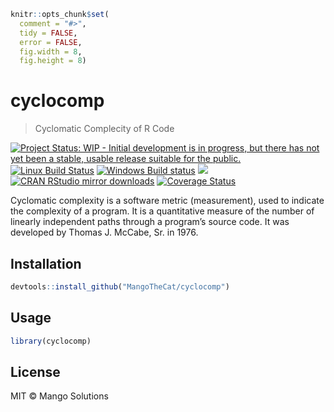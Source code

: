 
```r
knitr::opts_chunk$set(
  comment = "#>",
  tidy = FALSE,
  error = FALSE,
  fig.width = 8,
  fig.height = 8)
```

# cyclocomp

> Cyclomatic Complecity of R Code

[![Project Status: WIP - Initial development is in progress, but there has not yet been a stable, usable release suitable for the public.](http://www.repostatus.org/badges/latest/wip.svg)](http://www.repostatus.org/#wip)
[![Linux Build Status](https://travis-ci.org/MangoTheCat/cyclocomp.svg?branch=master)](https://travis-ci.org/MangoTheCat/cyclocomp)
[![Windows Build status](https://ci.appveyor.com/api/projects/status/github/MangoTheCat/cyclocomp?svg=true)](https://ci.appveyor.com/project/MangoTheCat/cyclocomp)
[![](http://www.r-pkg.org/badges/version/cyclocomp)](http://www.r-pkg.org/pkg/cyclocomp)
[![CRAN RStudio mirror downloads](http://cranlogs.r-pkg.org/badges/cyclocomp)](http://www.r-pkg.org/pkg/cyclocomp)
[![Coverage Status](https://img.shields.io/codecov/c/github/MangoTheCat/cyclocomp/master.svg)](https://codecov.io/github/MangoTheCat/cyclocomp?branch=master)

Cyclomatic complexity is a software metric (measurement), used to indicate
  the complexity of a program. It is a quantitative measure of the number of
  linearly independent paths through a program's source code. It was developed
  by Thomas J. McCabe, Sr. in 1976.

## Installation

```r
devtools::install_github("MangoTheCat/cyclocomp")
```

## Usage

```r
library(cyclocomp)
```

## License

MIT © Mango Solutions
